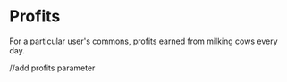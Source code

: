 
<Meta
  title="components/Commons/Profits"
  component={Profits}
/>

# Profits

For a particular user's commons, profits earned from milking cows every day. 

<Canvas>
  <Story name="uncontrolled">
    //add profits parameter 
    <Profits />
  </Story>
</Canvas>